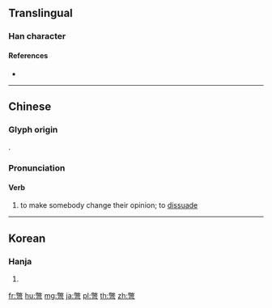 {{character info/new}}
==Translingual==

===Han character===
{{Han char|rn=57|rad=弓|as=12|sn=15|four=97727|canj=FKN|ids=⿱敝弓}}

====References====
* {{Han ref|kx=0360.390|dkj=09859|hdz=21002.070|uh=5F46}}

----

==Chinese==
{{zh-forms|s=别|t2=別}}

===Glyph origin===
{{Han etym}}
{{Han compound|敝|弓|c1=p|c2=s|t2=bow|ls=psc}}.

===Pronunciation===
{{zh-pron
|m=biè
|c=bit3
|mc=y
|oc=y
|cat=v
}}

====Verb====
{{zh-verb}}

# to make somebody change their opinion; to [[dissuade]]

----

==Korean==

===Hanja===
{{ko-hanja|hangeul=별|eumhun=|rv=byeol|mr=pyŏl|y=pyel}}

# {{defn|lang=ko|sort=弓12}}

[[fr:彆]]
[[hu:彆]]
[[mg:彆]]
[[ja:彆]]
[[pl:彆]]
[[th:彆]]
[[zh:彆]]